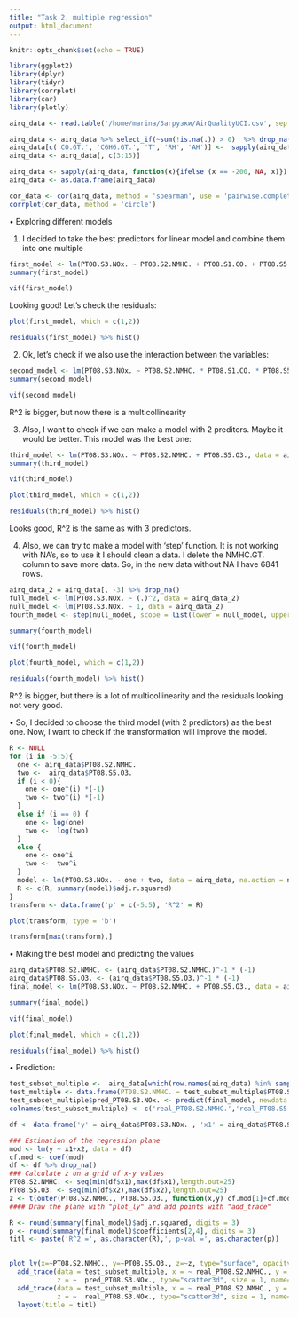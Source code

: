 ```yaml
---
title: "Task 2, multiple regression"
output: html_document
---
```


```r
knitr::opts_chunk$set(echo = TRUE)
```

```r
library(ggplot2)
library(dplyr)
library(tidyr)
library(corrplot)
library(car)
library(plotly)
```

```r
airq_data <- read.table('/home/marina/Загрузки/AirQualityUCI.csv', sep = ';', header = TRUE, dec = ",")
```

```r
airq_data <- airq_data %>% select_if(~sum(!is.na(.)) > 0)  %>% drop_na()
airq_data[c('CO.GT.', 'C6H6.GT.', 'T', 'RH', 'AH')] <-  sapply(airq_data[c('CO.GT.', 'C6H6.GT.', 'T', 'RH', 'AH')], as.numeric)
airq_data <- airq_data[, c(3:15)]
```

```r
airq_data <- sapply(airq_data, function(x){ifelse (x == -200, NA, x)})
airq_data <- as.data.frame(airq_data)
```

```r
cor_data <- cor(airq_data, method = 'spearman', use = 'pairwise.complete.obs')
corrplot(cor_data, method = 'circle')
```

•  Exploring different models

1) I decided to take the best predictors for linear model and combine them into one multiple

```r
first_model <- lm(PT08.S3.NOx. ~ PT08.S2.NMHC. + PT08.S1.CO. + PT08.S5.O3., data = airq_data, na.action = na.exclude)
summary(first_model)
```

```r
vif(first_model)
```

Looking good! Let's check the residuals:

```r
plot(first_model, which = c(1,2))
```

```r
residuals(first_model) %>% hist()
```

2) Ok, let's check if we also use the interaction between the variables:

```r
second_model <- lm(PT08.S3.NOx. ~ PT08.S2.NMHC. * PT08.S1.CO. * PT08.S5.O3., data = airq_data, na.action = na.exclude)
summary(second_model)
```

```r
vif(second_model)
```

R^2 is bigger, but now there is a multicollinearity

3) Also, I want to check if we can make a model with 2 preditors. Maybe it would be better.
This model was the best one:

```r
third_model <- lm(PT08.S3.NOx. ~ PT08.S2.NMHC. + PT08.S5.O3., data = airq_data, na.action = na.exclude)
summary(third_model)
```

```r
vif(third_model)
```

```r
plot(third_model, which = c(1,2))
```

```r
residuals(third_model) %>% hist()
```

Looks good, R^2 is the same as with 3 predictors.

4) Also, we can try to make a model with 'step' function. It is not working with NA's, so to use it I should clean a data.
I delete the NMHC.GT. column to save more data. So, in the new data without NA I have 6841 rows.

```r
airq_data_2 = airq_data[, -3] %>% drop_na()
full_model <- lm(PT08.S3.NOx. ~ (.)^2, data = airq_data_2)
null_model <- lm(PT08.S3.NOx. ~ 1, data = airq_data_2)
fourth_model <- step(null_model, scope = list(lower = null_model, upper = full_model), direction = "forward")
```

```r
summary(fourth_model)
```

```r
vif(fourth_model)
```

```r
plot(fourth_model, which = c(1,2))
```

```r
residuals(fourth_model) %>% hist()
```

R^2 is bigger, but there is a lot of multicollinearity and the residuals looking not very good.

•  So, I decided to choose the third model (with 2 predictors) as the best one. Now, I want to check if the transformation will improve the model.

```r
R <- NULL
for (i in -5:5){
  one <- airq_data$PT08.S2.NMHC.
  two <-  airq_data$PT08.S5.O3.
  if (i < 0){
    one <- one^(i) *(-1)
    two <- two^(i) *(-1)
  }
  else if (i == 0) {
    one <- log(one)
    two <-  log(two)
  }
  else {
    one <- one^i 
    two <-  two^i 
  }
  model <- lm(PT08.S3.NOx. ~ one + two, data = airq_data, na.action = na.exclude)
  R <- c(R, summary(model)$adj.r.squared)
}
transform <- data.frame('p' = c(-5:5), 'R^2' = R)
```

```r
plot(transform, type = 'b')
```

```r
transform[max(transform),]
```

•  Making the best model and predicting the values

```r
airq_data$PT08.S2.NMHC. <- (airq_data$PT08.S2.NMHC.)^-1 * (-1)
airq_data$PT08.S5.O3. <- (airq_data$PT08.S5.O3.)^-1 * (-1)
final_model <- lm(PT08.S3.NOx. ~ PT08.S2.NMHC. + PT08.S5.O3., data = airq_data, na.action = na.exclude)
```

```r
summary(final_model)
```

```r
vif(final_model)
```

```r
plot(final_model, which = c(1,2))
```

```r
residuals(final_model) %>% hist()
```

•  Prediction:

```r
test_subset_multiple <-  airq_data[which(row.names(airq_data) %in% sample(row.names(airq_data), 50, replace = FALSE)), c(5,10,7)]
test_multiple <- data.frame(PT08.S2.NMHC. = test_subset_multiple$PT08.S2.NMHC., PT08.S5.O3. = test_subset_multiple$PT08.S5.O3.)
test_subset_multiple$pred_PT08.S3.NOx. <- predict(final_model, newdata = test_multiple)
colnames(test_subset_multiple) <- c('real_PT08.S2.NMHC.','real_PT08.S5.O3.', 'real_PT08.S3.NOx.', 'pred_PT08.S3.NOx.')
```

```r
df <- data.frame('y' = airq_data$PT08.S3.NOx. , 'x1' = airq_data$PT08.S2.NMHC., 'x2' = airq_data$PT08.S5.O3.)

### Estimation of the regression plane
mod <- lm(y ~ x1+x2, data = df)
cf.mod <- coef(mod)
df <- df %>% drop_na()
### Calculate z on a grid of x-y values
PT08.S2.NMHC. <- seq(min(df$x1),max(df$x1),length.out=25)
PT08.S5.O3. <- seq(min(df$x2),max(df$x2),length.out=25)
z <- t(outer(PT08.S2.NMHC., PT08.S5.O3., function(x,y) cf.mod[1]+cf.mod[2]*x+cf.mod[3]*y))
#### Draw the plane with "plot_ly" and add points with "add_trace"

R <- round(summary(final_model)$adj.r.squared, digits = 3)
p <- round(summary(final_model)$coefficients[2,4], digits = 3)
titl <- paste('R^2 =', as.character(R),', p-val =', as.character(p))
 

plot_ly(x=~PT08.S2.NMHC., y=~PT08.S5.O3., z=~z, type="surface", opacity=0.7)  %>%
  add_trace(data = test_subset_multiple, x = ~ real_PT08.S2.NMHC., y = ~ real_PT08.S5.O3., 
            z = ~  pred_PT08.S3.NOx., type="scatter3d", size = 1, name= "Predicted", opacity=0.8) %>%
  add_trace(data = test_subset_multiple, x = ~ real_PT08.S2.NMHC., y = ~ real_PT08.S5.O3., 
            z = ~  real_PT08.S3.NOx., type="scatter3d", size = 1, name="Real", opacity=0.8) %>% 
  layout(title = titl)
```

